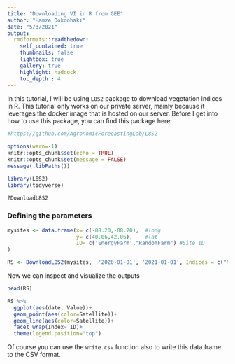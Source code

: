 ```yaml
---
title: "Downloading VI in R from GEE"
author: "Hamze Dokoohaki"
date: "5/3/2021"
output:
  rmdformats::readthedown:
    self_contained: true
    thumbnails: false
    lightbox: true
    gallery: true
    highlight: haddock
    toc_depth : 4
---
```


In this tutorial, I will be using `L8S2` package to download vegetation indices in R. This tutorial only works on our private server, mainly because it leverages the docker image that is hosted on our server. Before I get into how to use this package, you can find this package here:

```r
#https://github.com/AgronomicForecastingLab/L8S2
```


```r
options(warn=-1)
knitr::opts_chunk$set(echo = TRUE)
knitr::opts_chunk$set(message = FALSE)
message(.libPaths())
```



```r
library(L8S2)
library(tidyverse)
```
```r
?DownloadL8S2
```
### Defining the parameters

```r
mysites <- data.frame(x= c(-88.20,-88.20),  #long
                      y= c(40.06,42.06),    #lat
                      ID= c('EnergyFarm',"RandomFarm") #Site ID
)

RS <- DownloadL8S2(mysites,  '2020-01-01', '2021-01-01', Indices = c("NDVI", "EVI", "SAVI", "OSAVI"))
```

Now we can inspect and visualize the outputs
```r
head(RS)

```


```r
RS %>%
  ggplot(aes(date, Value))+
  geom_point(aes(color=Satellite))+
  geom_line(aes(color=Satellite))+
  facet_wrap(Index~ ID)+
  theme(legend.position="top")

```


Of course you can use the `write.csv` function also to write this data.frame to the CSV format. 
